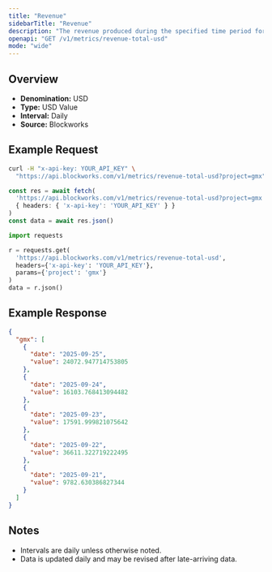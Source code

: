 ```yaml
---
title: "Revenue"
sidebarTitle: "Revenue"
description: "The revenue produced during the specified time period for given project."
openapi: "GET /v1/metrics/revenue-total-usd"
mode: "wide"
---
```


## Overview

- **Denomination:** USD
- **Type:** USD Value
- **Interval:** Daily
- **Source:** Blockworks

## Example Request

<CodeGroup>

```bash cURL
curl -H "x-api-key: YOUR_API_KEY" \
  "https://api.blockworks.com/v1/metrics/revenue-total-usd?project=gmx"
```

```typescript TypeScript
const res = await fetch(
  'https://api.blockworks.com/v1/metrics/revenue-total-usd?project=gmx',
  { headers: { 'x-api-key': 'YOUR_API_KEY' } }
)
const data = await res.json()
```

```python Python
import requests

r = requests.get(
  'https://api.blockworks.com/v1/metrics/revenue-total-usd',
  headers={'x-api-key': 'YOUR_API_KEY'},
  params={'project': 'gmx'}
)
data = r.json()
```

</CodeGroup>

## Example Response

```json
{
  "gmx": [
    {
      "date": "2025-09-25",
      "value": 24072.947714753805
    },
    {
      "date": "2025-09-24",
      "value": 16103.768413094482
    },
    {
      "date": "2025-09-23",
      "value": 17591.999821075642
    },
    {
      "date": "2025-09-22",
      "value": 36611.322719222495
    },
    {
      "date": "2025-09-21",
      "value": 9782.630386827344
    }
  ]
}
```

## Notes
- Intervals are daily unless otherwise noted.
- Data is updated daily and may be revised after late-arriving data.